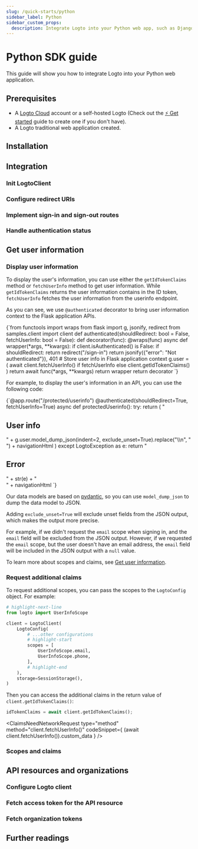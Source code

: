 ```yaml
---
slug: /quick-starts/python
sidebar_label: Python
sidebar_custom_props:
  description: Integrate Logto into your Python web app, such as Django and Flask.
---
```





# Python SDK guide

This guide will show you how to integrate Logto into your Python web application.

<PythonGuideTip />

## Prerequisites

- A [Logto Cloud](https://cloud.logto.io) account or a self-hosted Logto (Check out the [⚡ Get started](../../../docs/tutorials/get-started/) guide to create one if you don't have).
- A Logto traditional web application created.

## Installation

<Installation />

## Integration

### Init LogtoClient

<InitLogtoClient />

### Configure redirect URIs

<SignInFlowSummary />

<AssumingUrl />

<WebConfigureRedirectUris />

### Implement sign-in and sign-out routes

<ImplementSignInAndSignOutRoutes />

### Handle authentication status

<HandleAuthenticationStatus />

<Checkpoint />

## Get user information

### Display user information

To display the user's information, you can use either the `getIdTokenClaims` method or `fetchUserInfo` method to get user information. While `getIdTokenClaims` returns the user information contains in the ID token, `fetchUserInfo` fetches the user information from the userinfo endpoint.

As you can see, we use `@authenticated` decorator to bring user information context to the Flask application APIs.

<CodeBlock title="authenticated.py" language="python">
  {`from functools import wraps
from flask import g, jsonify, redirect
from samples.client import client
def authenticated(shouldRedirect: bool = False, fetchUserInfo: bool = False):
    def decorator(func):
        @wraps(func)
        async def wrapper(*args, **kwargs):
            if client.isAuthenticated() is False:
                if shouldRedirect:
                    return redirect("/sign-in")
                return jsonify({"error": "Not authenticated"}), 401
            # Store user info in Flask application context
            g.user = (
                await client.fetchUserInfo()
                if fetchUserInfo
                else client.getIdTokenClaims()
            )
            return await func(*args, **kwargs)
        return wrapper
    return decorator
`}
</CodeBlock>

For example, to display the user's information in an API, you can use the following code:

<CodeBlock title="flask.py" language="python">
  {`@app.route("/protected/userinfo")
@authenticated(shouldRedirect=True, fetchUserInfo=True)
async def protectedUserinfo():
    try:
        return (
            "<h2>User info</h2>"
            + g.user.model_dump_json(indent=2, exclude_unset=True).replace("\\n", "<br>")
            + navigationHtml
        )
    except LogtoException as e:
        return "<h2>Error</h2>" + str(e) + "<br>" + navigationHtml
`}
</CodeBlock>

Our data models are based on [pydantic](https://docs.pydantic.dev/), so you can use `model_dump_json` to dump the data model to JSON.

Adding `exclude_unset=True` will exclude unset fields from the JSON output, which makes the output more precise.

For example, if we didn't request the `email` scope when signing in, and the `email` field will be excluded from the JSON output. However, if we requested the `email` scope, but the user doesn't have an email address, the `email` field will be included in the JSON output with a `null` value.

To learn more about scopes and claims, see [Get user information](#get-user-information).

### Request additional claims

<FindUserInfoMissing method="client.getIdTokenClaims()" />

<ScopesAndClaimsIntroduction />

To request additional scopes, you can pass the scopes to the `LogtoConfig` object. For example:

```python title="client.py"
# highlight-next-line
from logto import UserInfoScope

client = LogtoClient(
    LogtoConfig(
        # ...other configurations
        # highlight-start
        scopes = [
            UserInfoScope.email,
            UserInfoScope.phone,
        ],
        # highlight-end
    ),
    storage=SessionStorage(),
)
```

Then you can access the additional claims in the return value of `client.getIdTokenClaims()`:

```python
idTokenClaims = await client.getIdTokenClaims();
```

<ClaimsNeedNetworkRequest
  type="method"
  method="client.fetchUserInfo()"
  codeSnippet={
    <CodeBlock language="python" title="flask.py">
      (await client.fetchUserInfo()).custom_data
    </CodeBlock>
  }
/>

### Scopes and claims

<ScopesAndClaims />

## API resources and organizations

<ApiResourcesDescription />

### Configure Logto client

<ConfigApiResources />

### Fetch access token for the API resource

<FetchAccessTokenForApiResources />

### Fetch organization tokens

<FetchOrganizationTokenForUser />

## Further readings

<FurtherReadings />
